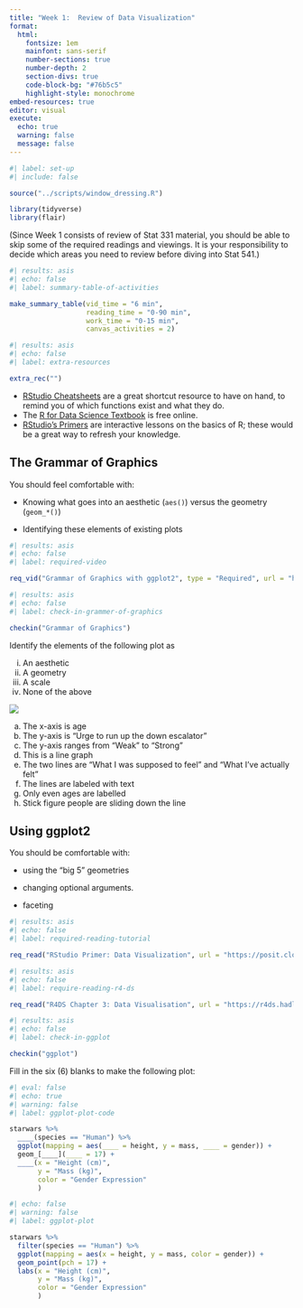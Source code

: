 ```yaml
---
title: "Week 1:  Review of Data Visualization"
format: 
  html: 
    fontsize: 1em
    mainfont: sans-serif
    number-sections: true
    number-depth: 2
    section-divs: true
    code-block-bg: "#76b5c5"
    highlight-style: monochrome
embed-resources: true
editor: visual
execute: 
  echo: true
  warning: false
  message: false
---
```


```r
#| label: set-up
#| include: false

source("../scripts/window_dressing.R")

library(tidyverse)
library(flair)
```

(Since Week 1 consists of review of Stat 331 material, you should be able to skip some of the required readings and viewings. It is your responsibility to decide which areas you need to review before diving into Stat 541.)

```r
#| results: asis
#| echo: false
#| label: summary-table-of-activities

make_summary_table(vid_time = "6 min", 
                   reading_time = "0-90 min", 
                   work_time = "0-15 min", 
                   canvas_activities = 2)
```

```r
#| results: asis
#| echo: false
#| label: extra-resources

extra_rec("")
```

-   [RStudio Cheatsheets](https://rstudio.com/resources/cheatsheets/) are a great shortcut resource to have on hand, to remind you of which functions exist and what they do.
-   The [R for Data Science Textbook](https://r4ds.had.co.nz/) is free online.
-   [RStudio's Primers](https://rstudio.cloud/learn/primers) are interactive lessons on the basics of R; these would be a great way to refresh your knowledge.

## The Grammar of Graphics

You should feel comfortable with:

-   Knowing what goes into an aesthetic (`aes()`) versus the geometry (`geom_*()`)

-   Identifying these elements of existing plots

```r
#| results: asis
#| echo: false
#| label: required-video

req_vid("Grammar of Graphics with ggplot2", type = "Required", url = "https://www.youtube.com/embed/kepKM7Z2O54")
```

```r
#| results: asis
#| echo: false
#| label: check-in-grammer-of-graphics

checkin("Grammar of Graphics")
```

Identify the elements of the following plot as

(i) An aesthetic
(ii) A geometry
(iii) A scale
(iv) None of the above

![](../images/escalators.png)

(a) The x-axis is age
(b) The y-axis is "Urge to run up the down escalator"
(c) The y-axis ranges from "Weak" to "Strong"
(d) This is a line graph
(e) The two lines are "What I was supposed to feel" and "What I've actually felt"
(f) The lines are labeled with text
(g) Only even ages are labelled
(h) Stick figure people are sliding down the line

## Using ggplot2

You should be comfortable with:

-   using the "big 5" geometries

-   changing optional arguments.

-   faceting

```r
#| results: asis
#| echo: false
#| label: required-reading-tutorial

req_read("RStudio Primer: Data Visualization", url = "https://posit.cloud/learn/recipes", type = "Recommended")
```

```r
#| results: asis
#| echo: false
#| label: require-reading-r4-ds

req_read("R4DS Chapter 3: Data Visualisation", url = "https://r4ds.hadley.nz/data-visualize.html", type = "Recommended")
```

```r
#| results: asis
#| echo: false
#| label: check-in-ggplot

checkin("ggplot")
```

Fill in the six (6) blanks to make the following plot:

```r
#| eval: false
#| echo: true
#| warning: false
#| label: ggplot-plot-code

starwars %>%
  ____(species == "Human") %>%
  ggplot(mapping = aes(____ = height, y = mass, ____ = gender)) + 
  geom_[____](____ = 17) +
  ____(x = "Height (cm)", 
       y = "Mass (kg)", 
       color = "Gender Expression"
       )
```

```r
#| echo: false
#| warning: false
#| label: ggplot-plot

starwars %>%
  filter(species == "Human") %>%
  ggplot(mapping = aes(x = height, y = mass, color = gender)) + 
  geom_point(pch = 17) +
  labs(x = "Height (cm)", 
       y = "Mass (kg)", 
       color = "Gender Expression"
       )
```
